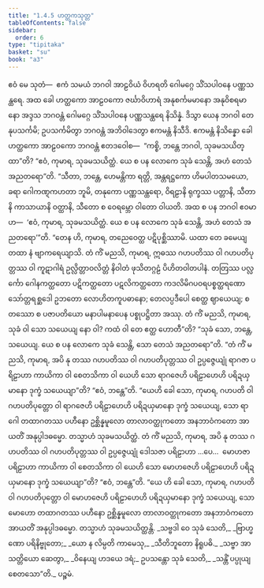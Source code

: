 ```yaml
---
title: "1.4.5 ဟတ္ထကသုတ္တ"
tableOfContents: false
sidebar:
  order: 6
type: "tipitaka"
basket: "su"
book: "a3"
---
```



<DynamicBreadcrumb />

<Division number="35" book="a3">

<Paragraph number="199" book="a3">
ဧဝံ မေ သုတံ—  ဧကံ သမယံ ဘဂဝါ အာဠဝိယံ ဝိဟရတိ ဂေါမဂ္ဂေ သိံသပါဝနေ ပဏ္ဏသန္ထရေ. အထ ခေါ ဟတ္ထကော အာဠဝကော ဇင်္ဃာဝိဟာရံ အနုစင်္ကမမာနော အနုဝိစရမာနော အဒ္ဒသ ဘဂဝန္တံ ဂေါမဂ္ဂေ သိံသပါဝနေ ပဏ္ဏသန္ထရေ နိသိန္နံ. ဒိသွာ ယေန ဘဂဝါ တေနုပသင်္ကမိ; ဥပသင်္ကမိတွာ ဘဂဝန္တံ အဘိဝါဒေတွာ ဧကမန္တံ နိသီဒိ. ဧကမန္တံ နိသိန္နော ခေါ ဟတ္ထကော အာဠဝကော ဘဂဝန္တံ ဧတဒဝေါစ—  “ကစ္စိ, ဘန္တေ ဘဂဝါ, သုခမသယိတ္ထာ”တိ? “ဧဝံ, ကုမာရ, သုခမသယိတ္ထံ. ယေ စ ပန လောကေ သုခံ သေန္တိ, အဟံ တေသံ အညတရော”တိ.
</Paragraph>

<Paragraph number="200" book="a3">
“သီတာ, ဘန္တေ, ဟေမန္တိကာ ရတ္တိ, အန္တရဋ္ဌကော ဟိမပါတသမယော, ခရာ ဂေါကဏ္ဋကဟတာ ဘူမိ, တနုကော ပဏ္ဏသန္ထရော, ဝိရဠာနိ ရုက္ခဿ ပတ္တာနိ, သီတာနိ ကာသာယာနိ ဝတ္ထာနိ, သီတော စ ဝေရမ္ဘော ဝါတော ဝါယတိ. အထ စ ပန ဘဂဝါ ဧဝမာဟ—  ‘ဧဝံ, ကုမာရ, သုခမသယိတ္ထံ. ယေ စ ပန လောကေ သုခံ သေန္တိ, အဟံ တေသံ အညတရော’”တိ.
</Paragraph>

<Paragraph number="201" book="a3">
“တေန ဟိ, ကုမာရ, တညေဝေတ္ထ ပဋိပုစ္ဆိဿာမိ. ယထာ တေ ခမေယျ တထာ နံ ဗျာကရေယျာသိ. တံ ကိံ မညသိ, ကုမာရ, ဣဓဿ ဂဟပတိဿ ဝါ ဂဟပတိပုတ္တဿ ဝါ ကူဋာဂါရံ ဥလ္လိတ္တာဝလိတ္တံ နိဝါတံ ဖုသိတဂ္ဂဠံ ပိဟိတဝါတပါနံ. တတြဿ ပလ္လင်္ကော ဂေါနကတ္ထတော ပဋိကတ္ထတော ပဋလိကတ္ထတော ကဒလိမိဂပဝရပစ္စတ္ထရဏော သော်တ္တရစ္ဆဒေါ ဥဘတော လောဟိတကူပဓာနော; တေလပ္ပဒီပေါ စေတ္ထ ဈာယေယျ; စတဿော စ ပဇာပတိယော မနာပါမနာပေန ပစ္စုပဋ္ဌိတာ အဿု. တံ ကိံ မညသိ, ကုမာရ, သုခံ ဝါ သော သယေယျ နော ဝါ? ကထံ ဝါ တေ ဧတ္ထ ဟောတီ”တိ? “သုခံ သော, ဘန္တေ, သယေယျ. ယေ စ ပန လောကေ သုခံ သေန္တိ, သော တေသံ အညတရော”တိ.
</Paragraph>

<Paragraph number="202" book="a3">
“တံ ကိံ မညသိ, ကုမာရ, အပိ နု တဿ ဂဟပတိဿ ဝါ ဂဟပတိပုတ္တဿ ဝါ ဥပ္ပဇ္ဇေယျုံ ရာဂဇာ ပရိဠာဟာ ကာယိကာ ဝါ စေတသိကာ ဝါ ယေဟိ သော ရာဂဇေဟိ ပရိဠာဟေဟိ ပရိဍယှမာနော ဒုက္ခံ သယေယျာ”တိ? “ဧဝံ, ဘန္တေ”တိ.
</Paragraph>

<Paragraph number="203" book="a3">
“ယေဟိ ခေါ သော, ကုမာရ, ဂဟပတိ ဝါ ဂဟပတိပုတ္တော ဝါ ရာဂဇေဟိ ပရိဠာဟေဟိ ပရိဍယှမာနော ဒုက္ခံ သယေယျ, သော ရာဂေါ တထာဂတဿ ပဟီနော ဥစ္ဆိန္နမူလော တာလာဝတ္ထုကတော အနဘာဝံကတော အာယတိံ အနုပ္ပါဒဓမ္မော. တသ္မာဟံ သုခမသယိတ္ထံ.
</Paragraph>

<Paragraph number="204" book="a3">
တံ ကိံ မညသိ, ကုမာရ, အပိ နု တဿ ဂဟပတိဿ ဝါ ဂဟပတိပုတ္တဿ ဝါ ဥပ္ပဇ္ဇေယျုံ ဒေါသဇာ ပရိဠာဟာ …ပေ…  မောဟဇာ ပရိဠာဟာ ကာယိကာ ဝါ စေတသိကာ ဝါ ယေဟိ သော မောဟဇေဟိ ပရိဠာဟေဟိ ပရိဍယှမာနော ဒုက္ခံ သယေယျာ”တိ? “ဧဝံ, ဘန္တေ”တိ.
</Paragraph>

<Paragraph number="205" book="a3">
“ယေ ဟိ ခေါ သော, ကုမာရ, ဂဟပတိ ဝါ ဂဟပတိပုတ္တော ဝါ မောဟဇေဟိ ပရိဠာဟေဟိ ပရိဍယှမာနော ဒုက္ခံ သယေယျ, သော မောဟော တထာဂတဿ ပဟီနော ဥစ္ဆိန္နမူလော တာလာဝတ္ထုကတော အနဘာဝံကတော အာယတိံ အနုပ္ပါဒဓမ္မော. တသ္မာဟံ သုခမသယိတ္ထန္တိ.
</Paragraph>

<Paragraph number="206" type="verses" book="a3">
_သဗ္ဗဒါ ဝေ သုခံ သေတိ,_  
_ဗြာဟ္မဏော ပရိနိဗ္ဗုတော;_  
_ယော န လိမ္ပတိ ကာမေသု,_  
_သီတိဘူတော နိရူပဓိ._  

</Paragraph>

<Paragraph number="207" type="verses" book="a3">
_သဗ္ဗာ အာသတ္တိယော ဆေတွာ,_  
_ဝိနေယျ ဟဒယေ ဒရံ;_  
ဥပသန္တော သုခံ သေတိ,_  
_သန္တိံ ပပ္ပုယျ စေတသော”တိ._  


</Paragraph>
</Division>

<Paragraph number="208" type="center" book="a3">
ပဉ္စမံ.
</Paragraph>